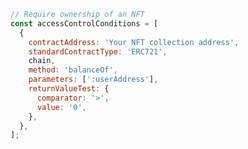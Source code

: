```js
// Require ownership of an NFT
const accessControlConditions = [
  {
    contractAddress: 'Your NFT collection address',
    standardContractType: 'ERC721',
    chain,
    method: 'balanceOf',
    parameters: [':userAddress'],
    returnValueTest: {
      comparator: '>',
      value: '0',
    },
  },
];
```
